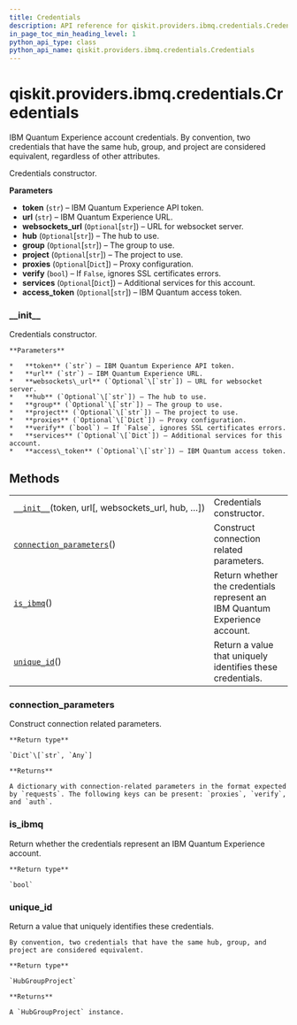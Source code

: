 ```yaml
---
title: Credentials
description: API reference for qiskit.providers.ibmq.credentials.Credentials
in_page_toc_min_heading_level: 1
python_api_type: class
python_api_name: qiskit.providers.ibmq.credentials.Credentials
---
```


<span id="qiskit-providers-ibmq-credentials-credentials" />

# qiskit.providers.ibmq.credentials.Credentials

<Class id="qiskit.providers.ibmq.credentials.Credentials" isDedicatedPage={true} github="https://github.com/qiskit/qiskit-ibmq-provider/tree/stable/0.15/qiskit/providers/ibmq/credentials/credentials.py" signature="Credentials(token, url, websockets_url=None, hub=None, group=None, project=None, proxies=None, verify=True, services=None, access_token=None)" modifiers="class">
  IBM Quantum Experience account credentials.

  <Admonition title="Note" type="note">
    By convention, two credentials that have the same hub, group, and project are considered equivalent, regardless of other attributes.
  </Admonition>

  Credentials constructor.

  **Parameters**

  *   **token** (`str`) – IBM Quantum Experience API token.
  *   **url** (`str`) – IBM Quantum Experience URL.
  *   **websockets\_url** (`Optional`\[`str`]) – URL for websocket server.
  *   **hub** (`Optional`\[`str`]) – The hub to use.
  *   **group** (`Optional`\[`str`]) – The group to use.
  *   **project** (`Optional`\[`str`]) – The project to use.
  *   **proxies** (`Optional`\[`Dict`]) – Proxy configuration.
  *   **verify** (`bool`) – If `False`, ignores SSL certificates errors.
  *   **services** (`Optional`\[`Dict`]) – Additional services for this account.
  *   **access\_token** (`Optional`\[`str`]) – IBM Quantum access token.

  ### \_\_init\_\_

  <Function id="qiskit.providers.ibmq.credentials.Credentials.__init__" signature="__init__(token, url, websockets_url=None, hub=None, group=None, project=None, proxies=None, verify=True, services=None, access_token=None)">
    Credentials constructor.

    **Parameters**

    *   **token** (`str`) – IBM Quantum Experience API token.
    *   **url** (`str`) – IBM Quantum Experience URL.
    *   **websockets\_url** (`Optional`\[`str`]) – URL for websocket server.
    *   **hub** (`Optional`\[`str`]) – The hub to use.
    *   **group** (`Optional`\[`str`]) – The group to use.
    *   **project** (`Optional`\[`str`]) – The project to use.
    *   **proxies** (`Optional`\[`Dict`]) – Proxy configuration.
    *   **verify** (`bool`) – If `False`, ignores SSL certificates errors.
    *   **services** (`Optional`\[`Dict`]) – Additional services for this account.
    *   **access\_token** (`Optional`\[`str`]) – IBM Quantum access token.
  </Function>

  ## Methods

  |                                                                                                                                                                         |                                                                             |
  | ----------------------------------------------------------------------------------------------------------------------------------------------------------------------- | --------------------------------------------------------------------------- |
  | [`__init__`](#qiskit.providers.ibmq.credentials.Credentials.__init__ "qiskit.providers.ibmq.credentials.Credentials.__init__")(token, url\[, websockets\_url, hub, …])  | Credentials constructor.                                                    |
  | [`connection_parameters`](#qiskit.providers.ibmq.credentials.Credentials.connection_parameters "qiskit.providers.ibmq.credentials.Credentials.connection_parameters")() | Construct connection related parameters.                                    |
  | [`is_ibmq`](#qiskit.providers.ibmq.credentials.Credentials.is_ibmq "qiskit.providers.ibmq.credentials.Credentials.is_ibmq")()                                           | Return whether the credentials represent an IBM Quantum Experience account. |
  | [`unique_id`](#qiskit.providers.ibmq.credentials.Credentials.unique_id "qiskit.providers.ibmq.credentials.Credentials.unique_id")()                                     | Return a value that uniquely identifies these credentials.                  |

  ### connection\_parameters

  <Function id="qiskit.providers.ibmq.credentials.Credentials.connection_parameters" signature="connection_parameters()">
    Construct connection related parameters.

    **Return type**

    `Dict`\[`str`, `Any`]

    **Returns**

    A dictionary with connection-related parameters in the format expected by `requests`. The following keys can be present: `proxies`, `verify`, and `auth`.
  </Function>

  ### is\_ibmq

  <Function id="qiskit.providers.ibmq.credentials.Credentials.is_ibmq" signature="is_ibmq()">
    Return whether the credentials represent an IBM Quantum Experience account.

    **Return type**

    `bool`
  </Function>

  ### unique\_id

  <Function id="qiskit.providers.ibmq.credentials.Credentials.unique_id" signature="unique_id()">
    Return a value that uniquely identifies these credentials.

    By convention, two credentials that have the same hub, group, and project are considered equivalent.

    **Return type**

    `HubGroupProject`

    **Returns**

    A `HubGroupProject` instance.
  </Function>
</Class>

